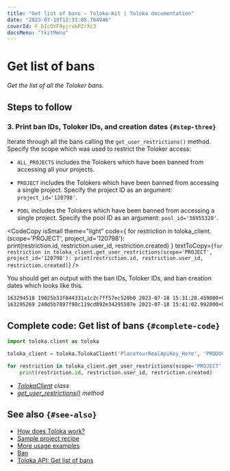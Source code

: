 ```yaml
---
title: "Get list of bans — Toloka-Kit | Toloka documentation"
date: "2023-07-19T12:33:05.764946"
coverId: F_bIcOYF9yjrxkPZrXc3
docsMenu: "tkitMenu"
---
```



# Get list of bans

_Get the list of all the Toloker bans._

## Steps to follow

<Import/>

<Instantiate/>

### 3. Print ban IDs, Toloker IDs, and creation dates `{#step-three}`

Iterate through all the bans calling the `get_user_restrictions()` method. Specify the scope which was used to restrict the Toloker access:

- `ALL_PROJECTS` includes the Tolokers which have been banned from accessing all your projects.

- `PROJECT` includes the Tolokers which have been banned from accessing a single project. Specify the project ID as an argument: `project_id='120798'`.

- `POOL` includes the Tolokers which have been banned from accessing a single project. Specify the pool ID as an argument: `pool_id='38955320'`.

<CodeCopy
  isSmall
  theme="light"
  code={
    <HighlightChildren language="python">
      for restriction in toloka_client.<Term term="get_user_restrictions"><GetUserRestrictions/></Term>(scope='PROJECT', project_id='120798'):
      <br/>    print(restriction.id, restriction.user_id, restriction.created)
    </HighlightChildren>
  }
  textToCopy={`for restriction in toloka_client.get_user_restrictions(scope='PROJECT', project_id='120798'):
    print(restriction.id, restriction.user_id, restriction.created)`}
/>

You should get an output with the ban IDs, Toloker IDs, and ban creation dates which looks like this.

```bash
163294518 19025b33f844331a1c2c7ff57ec520b0 2023-07-18 15:31:28.459000+00:00
163295269 240d5b7897f98c119cd892e34295587e 2023-07-18 15:41:02.992000+00:00
```

## Complete code: Get list of bans `{#complete-code}`

```python
import toloka.client as toloka

toloka_client = toloka.TolokaClient('PlaceYourRealApiKey_Here', 'PRODUCTION')

for restriction in toloka_client.get_user_restrictions(scope='PROJECT', project_id='120798'):
    print(restriction.id, restriction.user_id, restriction.created)
```

<Note mode="tip" title="List of classes and methods used in this recipe">

- _[TolokaClient](/docs/toloka-kit/reference/toloka.client.TolokaClient) class_
- _[get_user_restrictions()](/docs/toloka-kit/reference/toloka.client.TolokaClient.get_user_restrictions) method_

</Note>

## See also `{#see-also}`

- [How does Toloka work?](/docs/guide/overview)
- [Sample project recipe](/docs/toloka-kit/recipes/learn-basics)
- [More usage examples](/docs/toloka-kit/recipes/use-cases)
- [Ban](/docs/guide/ban)
- [Toloka API: Get list of bans](https://toloka.ai/docs/api/api-reference/#get-/user-restrictions)